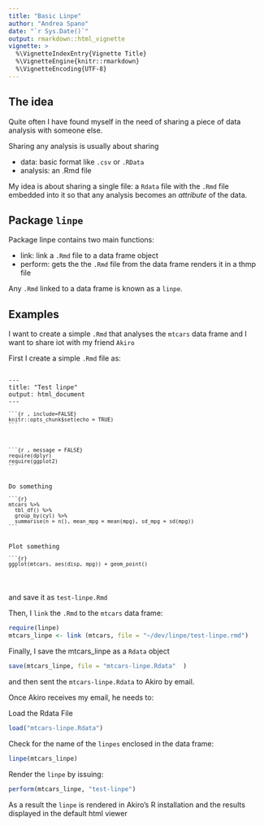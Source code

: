 ```yaml
---
title: "Basic Linpe"
author: "Andrea Spano"
date: "`r Sys.Date()`"
output: rmarkdown::html_vignette
vignette: >
  %\VignetteIndexEntry{Vignette Title}
  %\VignetteEngine{knitr::rmarkdown}
  %\VignetteEncoding{UTF-8}
---
```


## The idea
Quite often I have found myself in the need of sharing a piece of data analysis with someone else. 

Sharing any analysis is usually about sharing 

* data:  basic format like `.csv` or `.RData` 
* analysis: an .Rmd file 

My idea is about sharing a single file: a `Rdata` file with the `.Rmd` file embedded into it so that any analysis becomes an _attribute_ of the data.

## Package `linpe`

Package linpe contains two main functions:

* link: link a `.Rmd` file to a data frame  object  
* perform: gets the  the `.Rmd` file from the data frame renders it in a thmp file

Any `.Rmd` linked to a data frame is known as a `linpe`.

## Examples
I want to create a simple `.Rmd` that analyses the `mtcars` data frame and I want to share iot with my friend `Akiro`


First I create a simple `.Rmd` file as:

<pre><code>
---
title: "Test linpe"
output: html_document
---
<pre><code>```{r , include=FALSE}
knitr::opts_chunk$set(echo = TRUE)
```</code></pre>
<pre><code>```{r , message = FALSE}
require(dplyr)
require(ggplot2)
```</code></pre>
Do something
<pre><code>```{r}
mtcars %>% 
  tbl_df() %>%
  group_by(cyl) %>%
  summarise(n = n(), mean_mpg = mean(mpg), sd_mpg = sd(mpg))
```</code></pre>
Plot something
<pre><code>```{r}
ggplot(mtcars, aes(disp, mpg)) + geom_point()
```</code></pre>
</code></pre>

and save it as `test-linpe.Rmd`


Then,  I `link` the `.Rmd`  to the `mtcars` data frame:


```r
require(linpe)
mtcars_linpe <- link (mtcars, file = "~/dev/linpe/test-linpe.rmd")
```



Finally, I save the mtcars_linpe as a `Rdata` object

```r
save(mtcars_linpe, file = "mtcars-linpe.Rdata"  )

```

and then sent the `mtcars-linpe.Rdata` to Akiro by email.

Once Akiro receives my email, he needs to:

Load the Rdata File

```r
load("mtcars-linpe.Rdata")
```


Check for the name of the `linpes` enclosed in the data frame:


```r
linpe(mtcars_linpe)
```

Render the `linpe` by issuing:

```r
perform(mtcars_linpe, "test-linpe")
```

As a result the `linpe` is rendered in Akiro's R installation and the results displayed in the default html viewer


